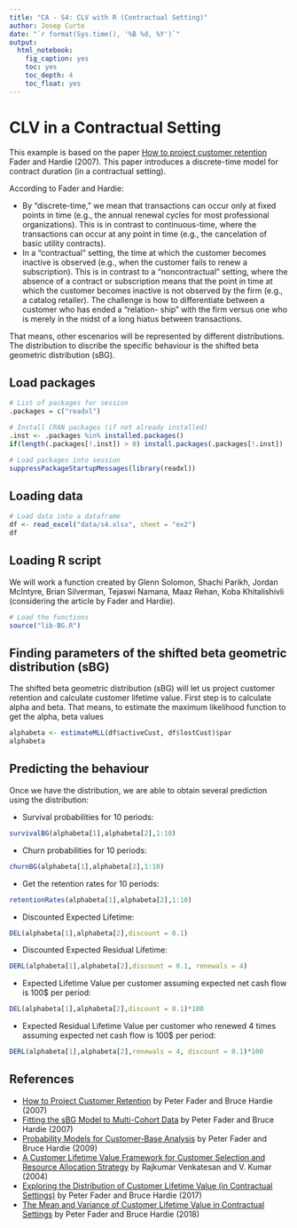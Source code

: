 ```yaml
---
title: "CA - S4: CLV with R (Contractual Setting)"
author: Josep Curto
date: "`r format(Sys.time(), '%B %d, %Y')`"
output: 
  html_notebook: 
    fig_caption: yes
    toc: yes
    toc_depth: 4
    toc_float: yes
---
```


# CLV in a Contractual Setting

This example is based on the paper [How to project customer retention](http://citeseerx.ist.psu.edu/viewdoc/download?doi=10.1.1.558.935&rep=rep1&type=pdf) Fader and Hardie (2007). This paper introduces a discrete-time model for contract duration (in a contractual setting).

According to Fader and Hardie:

- By “discrete-time,” we mean that transactions can occur only at fixed points in time (e.g., the annual renewal cycles for most professional organizations). This is in contrast to continuous-time, where the transactions can occur at any point in time (e.g., the cancelation of basic utility contracts).
- In a “contractual” setting, the time at which the customer becomes inactive is observed (e.g., when the customer fails to renew a subscription). This is in contrast to a “noncontractual” setting, where the absence of a contract or subscription means that the point in time at which the customer becomes inactive is not observed by the firm (e.g., a catalog retailer). The challenge is how to differentiate between a customer who has ended a “relation- ship” with the firm versus one who is merely in the midst of a long hiatus between transactions.

That means, other escenarios will be represented by different distributions. The distribution to discribe the specific behaviour is the shifted beta geometric distribution (sBG).

## Load packages

```r
# List of packages for session
.packages = c("readxl")

# Install CRAN packages (if not already installed)
.inst <- .packages %in% installed.packages()
if(length(.packages[!.inst]) > 0) install.packages(.packages[!.inst])

# Load packages into session 
suppressPackageStartupMessages(library(readxl))
```

## Loading data

```r
# Load data into a dataframe
df <- read_excel("data/s4.xlsx", sheet = "ex2")
df
```

## Loading R script

We will work a function created by Glenn Solomon, Shachi Parikh, Jordan McIntyre, Brian Silverman, Tejaswi Namana, Maaz Rehan, Koba Khitalishivli (considering the article by Fader and Hardie).

```r
# Load the functions
source("lib-BG.R")
```

## Finding parameters of the shifted beta geometric distribution (sBG)

The shifted beta geometric distribution (sBG) will let us project customer retention and calculate customer lifetime value. First step is to calculate alpha and beta. That means, to estimate the maximum likelihood function to get the alpha, beta values

```r
alphabeta <- estimateMLL(df$activeCust, df$lostCust)$par
alphabeta
```

## Predicting the behaviour

Once we have the distribution, we are able to obtain several prediction using the distribution:

- Survival probabilities for 10 periods:

```r
survivalBG(alphabeta[1],alphabeta[2],1:10)
```

- Churn probabilities for 10 periods:

```r
churnBG(alphabeta[1],alphabeta[2],1:10)
```

- Get the retention rates for 10 periods:

```r
retentionRates(alphabeta[1],alphabeta[2],1:10)
```

- Discounted Expected Lifetime:

```r
DEL(alphabeta[1],alphabeta[2],discount = 0.1)
```

- Discounted Expected Residual Lifetime:

```r
DERL(alphabeta[1],alphabeta[2],discount = 0.1, renewals = 4)
```

- Expected Lifetime Value per customer assuming expected net cash flow is 100$ per period:

```r
DEL(alphabeta[1],alphabeta[2],discount = 0.1)*100
```

- Expected Residual Lifetime Value per customer who renewed 4 times assuming expected net cash flow is 100$ per period:

```r
DERL(alphabeta[1],alphabeta[2],renewals = 4, discount = 0.1)*100
```

## References

- [How to Project Customer Retention](http://citeseerx.ist.psu.edu/viewdoc/download?doi=10.1.1.558.935&rep=rep1&type=pdf) by Peter Fader and Bruce Hardie (2007)
- [Fitting the sBG Model to Multi-Cohort Data](http://brucehardie.com/notes/017/) by Peter Fader and Bruce Hardie (2007)
- [Probability Models for Customer-Base Analysis](https://faculty.wharton.upenn.edu/wp-content/uploads/2012/04/Fader_hardie_jim_09.pdf) by Peter Fader and Bruce Hardie (2009)
- [A Customer Lifetime Value Framework for Customer Selection and Resource Allocation Strategy](https://blogs.darden.virginia.edu/venkatesanr/files/2012/07/CLV_ORA-JM.pdf) by Rajkumar Venkatesan and V. Kumar (2004)
- [Exploring the Distribution of Customer Lifetime Value (in Contractual Settings)](http://www.brucehardie.com/notes/035/) by Peter Fader and Bruce Hardie (2017)
- [The Mean and Variance of Customer Lifetime Value in Contractual Settings](http://www.brucehardie.com/notes/036/) by Peter Fader and Bruce Hardie (2018)